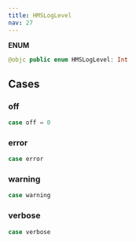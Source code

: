 ```yaml
---
title: HMSLogLevel
nav: 27
---
```


**ENUM**

```swift
@objc public enum HMSLogLevel: Int
```

## Cases

### off

```swift
case off = 0
```

### error

```swift
case error
```

### warning

```swift
case warning
```

### verbose

```swift
case verbose
```
